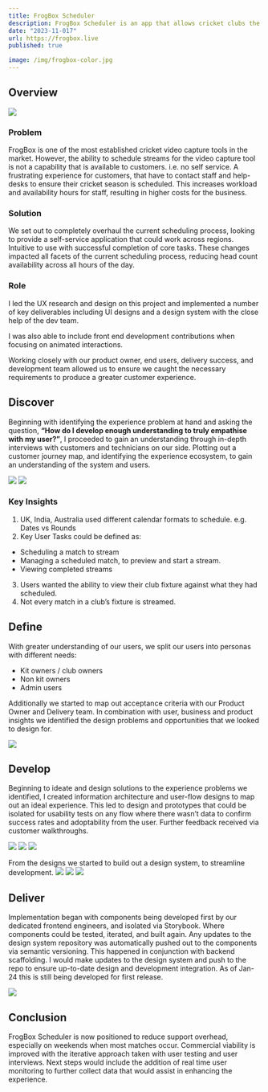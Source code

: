 ```yaml
---
title: FrogBox Scheduler
description: FrogBox Scheduler is an app that allows cricket clubs the ability to schedule streaming of their matches.
date: "2023-11-017"
url: https://frogbox.live
published: true

image: /img/frogbox-color.jpg
---
```


## Overview

[![](/img/frogbox-color.jpg)]()

### Problem
FrogBox is one of the most established cricket video capture tools in the market. However, the ability to schedule streams for the video capture tool is not a capability that is available to customers. i.e. no self service. A frustrating experience for customers, that have to contact staff and help-desks to ensure their cricket season is scheduled. This increases workload and availability hours for staff, resulting in higher costs for the business.

### Solution
We set out to completely overhaul the current scheduling process, looking to provide a self-service application that could work across regions. Intuitive to use with successful completion of core tasks. These changes impacted all facets of the current scheduling process, reducing head count availability across all hours of the day.

### Role
I led the UX research and design on this project and implemented a number of key deliverables including UI designs and a design system with the close help of the dev team. 

I was also able to include front end development contributions when focusing on animated interactions. 

Working closely with our product owner, end users, delivery success, and development team allowed us to ensure we caught the necessary requirements to produce a greater customer experience.

## Discover
Beginning with identifying the experience problem at hand and asking the question, **“How do I develop enough understanding to truly empathise with my user?”**, I proceeded to gain an understanding through in-depth interviews with customers and technicians on our side. Plotting out a customer journey map, and identifying the experience ecosystem, to gain an understanding of the system and users. 

[![](/img/cjm-fb.png)]()
[![](/img/ecosystem-fb.jpg)]()

### Key Insights
 1. UK, India, Australia used different calendar formats to schedule. e.g. Dates vs Rounds
 2. Key User Tasks could be defined as:
  * Scheduling a match to stream
  * Managing a scheduled match, to preview and start a stream.
  * Viewing completed streams
 3. Users wanted the ability to view their club fixture against what they had scheduled. 
 4. Not every match in a club’s fixture is streamed.

 ## Define
 With greater understanding of our users, we split our users into personas with different needs: 
 - Kit owners / club owners
 - Non kit owners
 - Admin users

 Additionally we started to map out acceptance criteria with our Product Owner and Delivery team. In combination with user, business and product insights we identified the design problems and opportunities that we looked to design for.

[![](/img/define-fb.jpg)]()

## Develop
Beginning to ideate and design solutions to the experience problems we identified, I created information architecture and user-flow designs to map out an ideal experience. This led to design and prototypes that could be isolated for usability tests on any flow where there wasn’t data to confirm success rates and adoptability from the user. Further feedback received via customer walkthroughs.

[![](/img/develop-1-fb.jpg)]()
[![](/img/develop-1.2-fb.jpg)]()
[![](/img/develop-2-fb.jpg)]()

From the designs we started to build out a design system, to streamline development.
[![](/img/develop-3-fb.jpg)]()
[![](/img/develop-4-fb.jpg)]()
[![](/img/develop-5-fb.jpg)]()

## Deliver
Implementation began with components being developed first by our dedicated frontend engineers, and isolated via Storybook. Where components could be tested, iterated, and built again. Any updates to the design system repository was automatically pushed out to the components via semantic versioning. This happened in conjunction with backend scaffolding. I would make updates to the design system and push to the repo to ensure up-to-date design and development integration. As of Jan-24 this is still being developed for first release.

[![](/img/deliver-1-fb.jpg)]()

## Conclusion
FrogBox Scheduler is now positioned to reduce support overhead, especially on weekends when most matches occur. Commercial viability is improved with the iterative approach taken with user testing and user interviews.
Next steps would include the addition of real time user monitoring to further collect data that would assist in enhancing the experience.